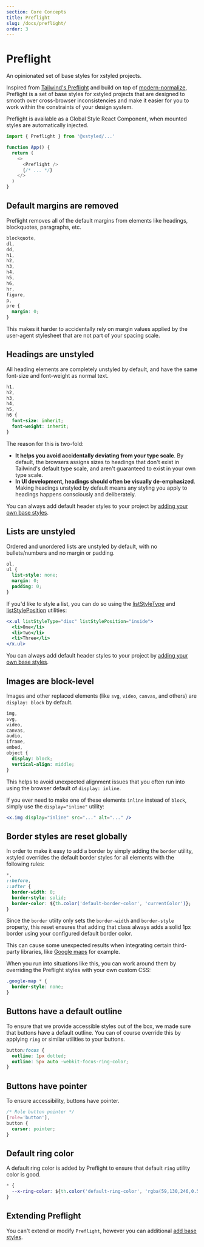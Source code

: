 ```yaml
---
section: Core Concepts
title: Preflight
slug: /docs/preflight/
order: 3
---
```


# Preflight

An opinionated set of base styles for xstyled projects.

<carbon-ad />

Inspired from [Tailwind's Preflight](https://tailwindcss.com/docs/preflight) and build on top of [modern-normalize](https://github.com/sindresorhus/modern-normalize), Preflight is a set of base styles for xstyled projects that are designed to smooth over cross-browser inconsistencies and make it easier for you to work within the constraints of your design system.

Preflight is available as a Global Style React Component, when mounted styles are automatically injected.

```js
import { Preflight } from '@xstyled/...'

function App() {
  return (
    <>
      <Preflight />
      {/* ... */}
    </>
  )
}
```

## Default margins are removed

Preflight removes all of the default margins from elements like headings, blockquotes, paragraphs, etc.

```css
blockquote,
dl,
dd,
h1,
h2,
h3,
h4,
h5,
h6,
hr,
figure,
p,
pre {
  margin: 0;
}
```

This makes it harder to accidentally rely on margin values applied by the user-agent stylesheet that are not part of your spacing scale.

## Headings are unstyled

All heading elements are completely unstyled by default, and have the same font-size and font-weight as normal text.

```css
h1,
h2,
h3,
h4,
h5,
h6 {
  font-size: inherit;
  font-weight: inherit;
}
```

The reason for this is two-fold:

- **It helps you avoid accidentally deviating from your type scale**. By default, the browsers assigns sizes to headings that don't exist in Tailwind's default type scale, and aren't guaranteed to exist in your own type scale.
- **In UI development, headings should often be visually de-emphasized**. Making headings unstyled by default means any styling you apply to headings happens consciously and deliberately.

You can always add default header styles to your project by [adding your own base styles](/docs/adding-base-styles/).

## Lists are unstyled

Ordered and unordered lists are unstyled by default, with no bullets/numbers and no margin or padding.

```css
ol,
ul {
  list-style: none;
  margin: 0;
  padding: 0;
}
```

If you'd like to style a list, you can do so using the [listStyleType](/docs/list-style-type/) and [listStylePosition](/docs/list-style-position/) utilities:

```jsx
<x.ul listStyleType="disc" listStylePosition="inside">
  <li>One</li>
  <li>Two</li>
  <li>Three</li>
</x.ul>
```

You can always add default header styles to your project by [adding your own base styles](/docs/adding-base-styles/).

## Images are block-level

Images and other replaced elements (like `svg`, `video`, `canvas`, and others) are `display: block` by default.

```css
img,
svg,
video,
canvas,
audio,
iframe,
embed,
object {
  display: block;
  vertical-align: middle;
}
```

This helps to avoid unexpected alignment issues that you often run into using the browser default of `display: inline`.

If you ever need to make one of these elements `inline` instead of `block`, simply use the `display="inline"` utility:

```jsx
<x.img display="inline" src="..." alt="..." />
```

## Border styles are reset globally

In order to make it easy to add a border by simply adding the `border` utility, xstyled overrides the default border styles for all elements with the following rules:

```css
*,
::before,
::after {
  border-width: 0;
  border-style: solid;
  border-color: ${th.color('default-border-color', 'currentColor')};
}
```

Since the `border` utiity only sets the `border-width` and `border-style` property, this reset ensures that adding that class always adds a solid 1px border using your configured default border color.

This can cause some unexpected results when integrating certain third-party libraries, like [Google maps](https://github.com/tailwindlabs/tailwindcss/issues/484) for example.

When you run into situations like this, you can work around them by overriding the Preflight styles with your own custom CSS:

```css
.google-map * {
  border-style: none;
}
```

## Buttons have a default outline

To ensure that we provide accessible styles out of the box, we made sure
that buttons have a default outline. You can of course override this by
applying `ring` or similar utilities to your buttons.

```css
button:focus {
  outline: 1px dotted;
  outline: 5px auto -webkit-focus-ring-color;
}
```

## Buttons have pointer

To ensure accessibility, buttons have pointer.

```css
/* Role button pointer */
[role='button'],
button {
  cursor: pointer;
}
```

## Default ring color

A default ring color is added by Preflight to ensure that default `ring` utility color is good.

```css
* {
  --x-ring-color: ${th.color('default-ring-color', 'rgba(59,130,246,0.5)')};
}
```

## Extending Preflight

You can't extend or modify `Preflight`, however you can additional [add base styles](/docs/adding-base-styles).
